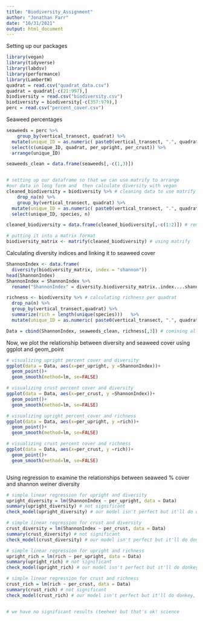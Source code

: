 ```yaml
---
title: "Biodiversity_Assignment"
author: "Jonathan Farr"
date: "10/31/2021"
output: html_document
---
```



Setting up our packages
```r
library(vegan)
library(tidyverse)
library(labdsv)
library(performance) 
library(LambertW)
quadrat = read.csv("quadrat_data.csv")
quadrat = quadrat[-c(21:997),]
biodiversity = read.csv("biodiversity.csv")
biodiversity = biodiversity[-c(357:979),]
perc = read.csv("percent_cover.csv")
```

Seaweed percentages
```r
seaweeds = perc %>%
    group_by(vertical_transect, quadrat) %>%
  mutate(unique_ID = as.numeric( paste0(vertical_transect, ".", quadrat))) %>%
  select(c(unique_ID, quadrat, per_upright, per_crust)) %>%
  arrange(unique_ID)

seaweeds_clean = data.frame(seaweeds[,-c(1,3)])


# setting up our dataframe so that we can use matrify to arrange
#our data in long form and  then calculate diversity with vegan 
cleaned_biodiversity = biodiversity %>% # cleaning data to use matrify
    drop_na(n) %>%
    group_by(vertical_transect, quadrat) %>%
  mutate(unique_ID = as.numeric( paste0(vertical_transect, ".", quadrat))) %>%
  select(unique_ID, species, n)

cleaned_biodiversity = data.frame(cleaned_biodiversity[,-c(1:2)]) # removing extra columns

# putting it into a matrix format
biodiversity_matrix <- matrify(cleaned_biodiversity) # using matrify

```

Calculating diversity indices and linking it to seaweed cover
```r

ShannonIndex <- data.frame(
  diversity(biodiversity_matrix, index = "shannon"))
head(ShannonIndex)
ShannonIndex = ShannonIndex %>%
  rename("ShannonIndex" = diversity.biodiversity_matrix..index....shannon..)

richness <- biodiversity %>% # calculating richness per quadrat
  drop_na(n) %>%
  group_by(vertical_transect,quadrat) %>%
  summarize(rich = length(unique(species)))   %>%
  mutate(unique_ID = as.numeric( paste0(vertical_transect, ".", quadrat)))

Data = cbind(ShannonIndex, seaweeds_clean, richness[,3]) # comining all our data
```

Now, we plot the relationship between diversity and seaweed cover using ggplot and geom_point
```r

# visualizing upright percent cover and diversity
ggplot(data = Data, aes(x=per_upright, y =ShannonIndex))+ 
  geom_point()+
  geom_smooth(method=lm, se=FALSE)

# visualizing crust percent cover and diversity
ggplot(data = Data, aes(x=per_crust, y =ShannonIndex))+ 
  geom_point()+
  geom_smooth(method=lm, se=FALSE)

# visualizing upright percent cover and richness
ggplot(data = Data, aes(x=per_upright, y =rich))+ 
  geom_point()+
  geom_smooth(method=lm, se=FALSE)

# visualizing crust percent cover and richness
ggplot(data = Data, aes(x=per_crust, y =rich))+ 
  geom_point()+
  geom_smooth(method=lm, se=FALSE)



```

Using regression to examine the relationships between seaweed % cover and shannon weiner diversity
```r
# simple linear regression for upright and diversity
upright_diversity = lm(ShannonIndex ~ per_upright, data = Data)
summary(upright_diversity) # not significant
check_model(upright_diversity) # our model isn't perfect but it'll do donkey, it'll do 

# simple linear regression for crust and diversity
crust_diversity = lm(ShannonIndex ~ per_crust, data = Data)
summary(crust_diversity) # not significant
check_model(crust_diversity) # our model isn't perfect but it'll do donkey, it'll do 

# simple linear regression for upright and richness
upright_rich = lm(rich ~ per_upright, data = Data)
summary(upright_rich) # not significant
check_model(upright_rich) # our model isn't perfect but it'll do donkey, it'll do 

# simple linear regression for crust and richness
crust_rich = lm(rich ~ per_crust, data = Data)
summary(crust_rich) # not significant
check_model(crust_rich) # our model isn't perfect but it'll do donkey, it'll do 


# we have no significant results (teehee) but that's ok! science


```




